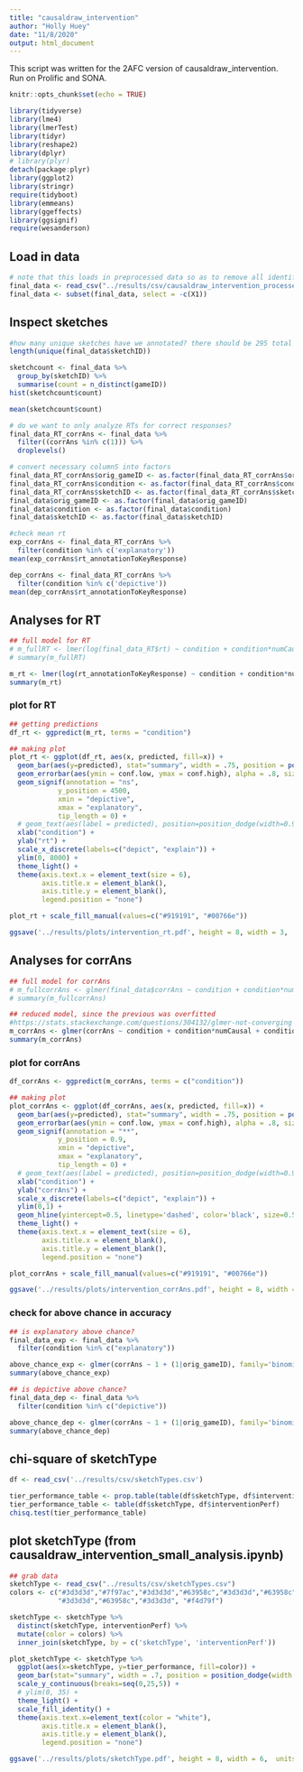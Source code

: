 ```yaml
---
title: "causaldraw_intervention"
author: "Holly Huey"
date: "11/8/2020"
output: html_document
---
```


This script was written for the 2AFC version of causaldraw_intervention. Run on Prolific and SONA. 

```r
knitr::opts_chunk$set(echo = TRUE)
```

```r
library(tidyverse)
library(lme4)
library(lmerTest)
library(tidyr)
library(reshape2)
library(dplyr) 
# library(plyr)
detach(package:plyr)
library(ggplot2)
library(stringr)
require(tidyboot)
library(emmeans)
library(ggeffects)
library(ggsignif)
require(wesanderson)
```

## Load in data
```r
# note that this loads in preprocessed data so as to remove all identifiable information (originally collected on Prolific and SONA)
final_data <- read_csv("../results/csv/causaldraw_intervention_processed_data_2AFC_random_sample.csv")
final_data <- subset(final_data, select = -c(X1))
```

## Inspect sketches
```r
#how many unique sketches have we annotated? there should be 295 total
length(unique(final_data$sketchID))  

sketchcount <- final_data %>% 
  group_by(sketchID) %>% 
  summarise(count = n_distinct(gameID))
hist(sketchcount$count)

mean(sketchcount$count)
```

```r
# do we want to only analyze RTs for correct responses? 
final_data_RT_corrAns <- final_data %>% 
  filter((corrAns %in% c(1))) %>% 
  droplevels()

# convert necessary columnS into factors
final_data_RT_corrAns$orig_gameID <- as.factor(final_data_RT_corrAns$orig_gameID)
final_data_RT_corrAns$condition <- as.factor(final_data_RT_corrAns$condition)
final_data_RT_corrAns$sketchID <- as.factor(final_data_RT_corrAns$sketchID)
final_data$orig_gameID <- as.factor(final_data$orig_gameID)
final_data$condition <- as.factor(final_data$condition)
final_data$sketchID <- as.factor(final_data$sketchID)

#check mean rt
exp_corrAns <- final_data_RT_corrAns %>% 
  filter(condition %in% c('explanatory'))
mean(exp_corrAns$rt_annotationToKeyResponse)

dep_corrAns <- final_data_RT_corrAns %>% 
  filter(condition %in% c('depictive'))
mean(dep_corrAns$rt_annotationToKeyResponse)
```

## Analyses for RT
```r
## full model for RT
# m_fullRT <- lmer(log(final_data_RT$rt) ~ condition + condition*numCausal + condition*numFunctional + condition*numSymbol + condition*numBackground + (1|sketchID) + (1|toy_type) + (1|orig_gameID) + (totalStrokes|condition) + (totalStrokes|toy_type), data=final_data_RT, REML=FALSE)
# summary(m_fullRT)

m_rt <- lmer(log(rt_annotationToKeyResponse) ~ condition + condition*numCausal + condition*numFunctional + condition*numSymbol + condition*numBackground + (1|orig_gameID), data=final_data_RT_corrAns, REML=FALSE)
summary(m_rt)
```

### plot for RT
```r
## getting predictions
df_rt <- ggpredict(m_rt, terms = "condition")

## making plot
plot_rt <- ggplot(df_rt, aes(x, predicted, fill=x)) +
  geom_bar(aes(y=predicted), stat="summary", width = .75, position = position_dodge(width = 0.5)) +
  geom_errorbar(aes(ymin = conf.low, ymax = conf.high), alpha = .8, size = .75, width = 0) +
  geom_signif(annotation = "ns",
            y_position = 4500,
            xmin = "depictive",
            xmax = "explanatory",
            tip_length = 0) +
  # geom_text(aes(label = predicted), position=position_dodge(width=0.9), vjust=-0.25) +
  xlab("condition") +
  ylab("rt") +
  scale_x_discrete(labels=c("depict", "explain")) +
  ylim(0, 8000) +
  theme_light() +
  theme(axis.text.x = element_text(size = 6), 
        axis.title.x = element_blank(),
        axis.title.y = element_blank(),
        legend.position = "none")

plot_rt + scale_fill_manual(values=c("#919191", "#00766e"))

ggsave('../results/plots/intervention_rt.pdf', height = 8, width = 3,  units = 'cm', useDingbats = F)
```

## Analyses for corrAns
```r
## full model for corrAns
# m_fullcorrAns <- glmer(final_data$corrAns ~ condition + condition*numCausal + condition*numFunctional + condition*numSymbol + condition*numBackground + (1|sketchID) + (1|toy_type) + (1|orig_gameID) + (totalStrokes|condition) + (totalStrokes|toy_type), family="binomial", data=final_data, nAGQ=0)
# summary(m_fullcorrAns)

## reduced model, since the previous was overfitted
#https://stats.stackexchange.com/questions/304132/glmer-not-converging
m_corrAns <- glmer(corrAns ~ condition + condition*numCausal + condition*numFunctional + condition*numSymbol + condition*numBackground + (1|sketchID) + (1|orig_gameID), family="binomial", data=final_data, nAGQ=0)
summary(m_corrAns)
```

### plot for corrAns
```r
df_corrAns <- ggpredict(m_corrAns, terms = c("condition"))

## making plot
plot_corrAns <- ggplot(df_corrAns, aes(x, predicted, fill=x)) +
  geom_bar(aes(y=predicted), stat="summary", width = .75, position = position_dodge(width = 0.5)) +
  geom_errorbar(aes(ymin = conf.low, ymax = conf.high), alpha = .8, size = .75, width=0) +
  geom_signif(annotation = "**",
            y_position = 0.9,
            xmin = "depictive",
            xmax = "explanatory",
            tip_length = 0) +
  # geom_text(aes(label = predicted), position=position_dodge(width=0.9), vjust=-0.25) +
  xlab("condition") +
  ylab("corrAns") +
  scale_x_discrete(labels=c("depict", "explain")) +
  ylim(0,1) +
  geom_hline(yintercept=0.5, linetype='dashed', color='black', size=0.5) +
  theme_light() +
  theme(axis.text.x = element_text(size = 6), 
        axis.title.x = element_blank(),
        axis.title.y = element_blank(),
        legend.position = "none")

plot_corrAns + scale_fill_manual(values=c("#919191", "#00766e"))

ggsave('../results/plots/intervention_corrAns.pdf', height = 8, width = 3,  units = 'cm', useDingbats = F)
```

### check for above chance in accuracy 
```r
## is explanatory above chance? 
final_data_exp <- final_data %>%
  filter(condition %in% c("explanatory"))

above_chance_exp <- glmer(corrAns ~ 1 + (1|orig_gameID), family='binomial', data=final_data_exp)
summary(above_chance_exp)
```

```r
## is depictive above chance? 
final_data_dep <- final_data %>%
  filter(condition %in% c("depictive"))

above_chance_dep <- glmer(corrAns ~ 1 + (1|orig_gameID), family='binomial', data=final_data_dep)
summary(above_chance_dep)
```

## chi-square of sketchType
```r
df <- read_csv('../results/csv/sketchTypes.csv')

tier_performance_table <- prop.table(table(df$sketchType, df$interventionPerf), margin=2)*100
tier_performance_table <- table(df$sketchType, df$interventionPerf)
chisq.test(tier_performance_table)
```

## plot sketchType (from causaldraw_intervention_small_analysis.ipynb)
```r
## grab data
sketchType <- read_csv("../results/csv/sketchTypes.csv")
colors <- c("#3d3d3d","#7f97ac","#3d3d3d","#63958c","#3d3d3d","#63958c",
            "#3d3d3d","#63958c","#3d3d3d", "#f4d79f")

sketchType <- sketchType %>%
  distinct(sketchType, interventionPerf) %>%
  mutate(color = colors) %>%
  inner_join(sketchType, by = c('sketchType', 'interventionPerf'))

plot_sketchType <- sketchType %>% 
  ggplot(aes(x=sketchType, y=tier_performance, fill=color)) +
  geom_bar(stat="summary", width = .7, position = position_dodge(width = .75)) +
  scale_y_continuous(breaks=seq(0,25,5)) +
  # ylim(0, 35) +
  theme_light() +
  scale_fill_identity() +
  theme(axis.text.x=element_text(color = "white"),
        axis.title.x = element_blank(),
        axis.title.y = element_blank(),
        legend.position = "none")

ggsave('../results/plots/sketchType.pdf', height = 8, width = 6,  units = 'cm', useDingbats = F)
```



